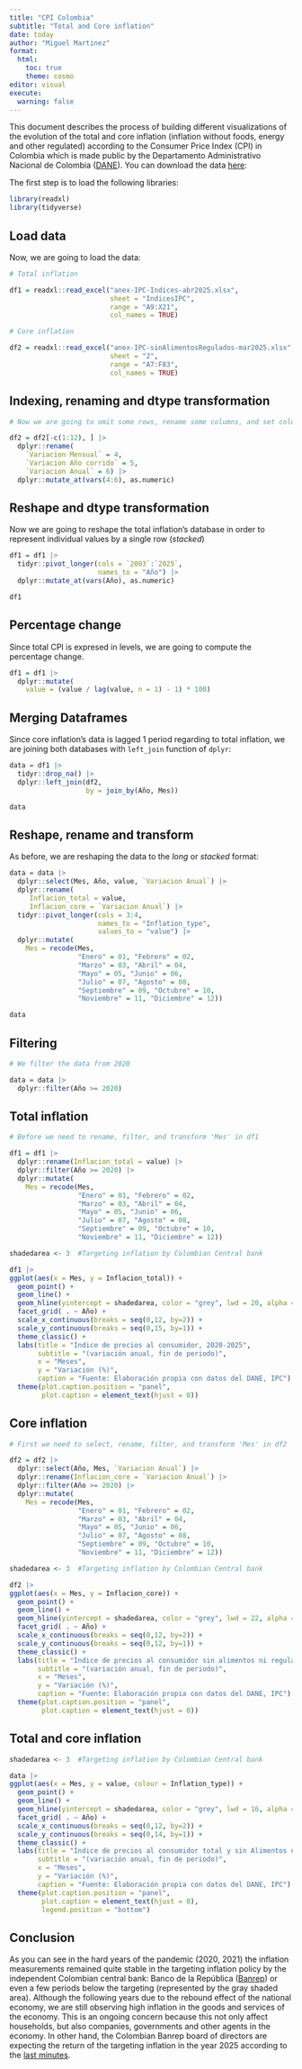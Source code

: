 ```yaml
---
title: "CPI Colombia"
subtitle: "Total and Core inflation"
date: today
author: "Miguel Martinez"
format: 
  html:
    toc: true
    theme: cosmo
editor: visual
execute:
  warning: false
---
```


This document describes the process of building different visualizations of the evolution of the total and core inflation (inflation without foods, energy and other regulated) according to the Consumer Price Index (CPI) in Colombia which is made public by the Departamento Administrativo Nacional de Colombia ([DANE](https://www.dane.gov.co/)). You can download the data [here](https://www.dane.gov.co/index.php/estadisticas-por-tema/precios-y-costos/indice-de-precios-al-consumidor-ipc):

The first step is to load the following libraries:

```r

library(readxl)
library(tidyverse)
```

## Load data

Now, we are going to load the data:

```r

# Total inflation

df1 = readxl::read_excel("anex-IPC-Indices-abr2025.xlsx",
                         sheet = "IndicesIPC",
                         range = "A9:X21",
                         col_names = TRUE)

# Core inflation

df2 = readxl::read_excel("anex-IPC-sinAlimentosRegulados-mar2025.xlsx",
                         sheet = "2",
                         range = "A7:F83",
                         col_names = TRUE)

```

## Indexing, renaming and dtype transformation

```r

# Now we are going to omit some rows, rename some columns, and set columns as numeric

df2 = df2[-c(1:12), ] |>
  dplyr::rename(
    `Variacion Mensual` = 4,
    `Variacion Año corrido` = 5,
    `Variacion Anual` = 6) |> 
  dplyr::mutate_at(vars(4:6), as.numeric)

```

## Reshape and dtype transformation

Now we are going to reshape the total inflation's database in order to represent individual values by a single row (*stacked*)

```r

df1 = df1 |> 
  tidyr::pivot_longer(cols = `2003`:`2025`,
                      names_to = "Año") |> 
  dplyr::mutate_at(vars(Año), as.numeric)

df1
```

## Percentage change

Since total CPI is expresed in levels, we are going to compute the percentage change.

```r

df1 = df1 |>
  dplyr::mutate(
    value = (value / lag(value, n = 1) - 1) * 100)

```

## Merging Dataframes

Since core inflation's data is lagged 1 period regarding to total inflation, we are joining both databases with `left_join` function of `dplyr`:

```r

data = df1 |>
  tidyr::drop_na() |> 
  dplyr::left_join(df2,
                   by = join_by(Año, Mes))

data
```

## Reshape, rename and transform

As before, we are reshaping the data to the *long* or *stacked* format:

```r

data = data |> 
  dplyr::select(Mes, Año, value, `Variacion Anual`) |> 
  dplyr::rename(
     Inflacion_total = value,
     Inflacion_core = `Variacion Anual`) |> 
  tidyr::pivot_longer(cols = 3:4,
                      names_to = "Inflation_type",
                      values_to = "value") |> 
  dplyr::mutate(
    Mes = recode(Mes,
                 "Enero" = 01, "Febrero" = 02,
                 "Marzo" = 03, "Abril" = 04,
                 "Mayo" = 05, "Junio" = 06,
                 "Julio" = 07, "Agosto" = 08,
                 "Septiembre" = 09, "Octubre" = 10,
                 "Noviembre" = 11, "Diciembre" = 12))

data
```

## Filtering

```r

# We filter the data from 2020

data = data |> 
  dplyr::filter(Año >= 2020)
```

## Total inflation

```r

# Before we need to rename, filter, and transform 'Mes' in df1

df1 = df1 |> 
  dplyr::rename(Inflacion_total = value) |> 
  dplyr::filter(Año >= 2020) |> 
  dplyr::mutate(
    Mes = recode(Mes,
                 "Enero" = 01, "Febrero" = 02,
                 "Marzo" = 03, "Abril" = 04,
                 "Mayo" = 05, "Junio" = 06,
                 "Julio" = 07, "Agosto" = 08,
                 "Septiembre" = 09, "Octubre" = 10,
                 "Noviembre" = 11, "Diciembre" = 12))

```

```r

shadedarea <- 3  #Targeting inflation by Colombian Central bank

df1 |> 
ggplot(aes(x = Mes, y = Inflacion_total)) +
  geom_point() +
  geom_line() +
  geom_hline(yintercept = shadedarea, color = "grey", lwd = 20, alpha = 0.4) +
  facet_grid( . ~ Año) +
  scale_x_continuous(breaks = seq(0,12, by=2)) +
  scale_y_continuous(breaks = seq(0,15, by=1)) +
  theme_classic() +
  labs(title = "Índice de precios al consumidor, 2020-2025",
       subtitle = "(variación anual, fin de periodo)",
       x = "Meses",
       y = "Variación (%)",
       caption = "Fuente: Elaboración propia con datos del DANE, IPC") +
  theme(plot.caption.position = "panel",
        plot.caption = element_text(hjust = 0))

```

## Core inflation

```r

# First we need to select, rename, filter, and transform 'Mes' in df2

df2 = df2 |>
  dplyr::select(Año, Mes, `Variacion Anual`) |> 
  dplyr::rename(Inflacion_core = `Variacion Anual`) |> 
  dplyr::filter(Año >= 2020) |> 
  dplyr::mutate(
    Mes = recode(Mes,
                 "Enero" = 01, "Febrero" = 02,
                 "Marzo" = 03, "Abril" = 04,
                 "Mayo" = 05, "Junio" = 06,
                 "Julio" = 07, "Agosto" = 08,
                 "Septiembre" = 09, "Octubre" = 10,
                 "Noviembre" = 11, "Diciembre" = 12))

```

```r

shadedarea <- 3  #Targeting inflation by Colombian Central bank

df2 |> 
ggplot(aes(x = Mes, y = Inflacion_core)) +
  geom_point() +
  geom_line() +
  geom_hline(yintercept = shadedarea, color = "grey", lwd = 22, alpha = 0.4) +
  facet_grid( . ~ Año) +
  scale_x_continuous(breaks = seq(0,12, by=2)) +
  scale_y_continuous(breaks = seq(0,12, by=1)) +
  theme_classic() +
  labs(title = "Índice de precios al consumidor sin alimentos ni regulados, 2020-2025",
       subtitle = "(variación anual, fin de periodo)",
       x = "Meses",
       y = "Variación (%)",
       caption = "Fuente: Elaboración propia con datos del DANE, IPC") +
  theme(plot.caption.position = "panel",
        plot.caption = element_text(hjust = 0))

```

## Total and core inflation

```r

shadedarea <- 3  #Targeting inflation by Colombian Central bank

data |> 
ggplot(aes(x = Mes, y = value, colour = Inflation_type)) +
  geom_point() +
  geom_line() +
  geom_hline(yintercept = shadedarea, color = "grey", lwd = 16, alpha = 0.4) +
  facet_grid( . ~ Año) +
  scale_x_continuous(breaks = seq(0,12, by=2)) +
  scale_y_continuous(breaks = seq(0,14, by=1)) +
  theme_classic() +
  labs(title = "Índice de precios al consumidor total y sin Alimentos ni Regulados, 2020-2025",
       subtitle = "(variación anual, fin de periodo)",
       x = "Meses",
       y = "Variación (%)",
       caption = "Fuente: Elaboración propia con datos del DANE, IPC") +
  theme(plot.caption.position = "panel",
        plot.caption = element_text(hjust = 0),
        legend.position = "bottom")

```

## Conclusion

As you can see in the hard years of the pandemic (2020, 2021) the inflation measurements remained quite stable in the targeting inflation policy by the independent Colombian central bank: Banco de la República ([Banrep](https://www.banrep.gov.co/es/glosario/inflacion-objetivo)) or even a few periods below the targeting (represented by the gray shaded area). Although the following years due to the rebound effect of the national economy, we are still observing high inflation in the goods and services of the economy. This is an ongoing concern because this not only affect households, but also companies, governments and other agents in the economy. In other hand, the Colombian Banrep board of directors are expecting the return of the targeting inflation in the year 2025 according to the [last minutes](https://www.banrep.gov.co/es/noticias/minutas-banrep-enero-2025).
